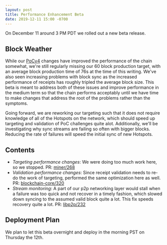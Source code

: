 ```yaml
---
layout: post
title: Performance Enhancement Beta
date: 2019-12-11 15:00 -0700
---
```


On December 11 around 3 PM PDT we rolled out a new beta release.

<!--truncate-->

## Block Weather

While our [PoCv4](https://docs.helium.com/blog/2019/12/02/poc-v4) changes have improved the
performance of the chain somewhat, we're still regularly missing our 60 block production target,
with an average block production time of 76s at the time of this writing. We've also seen increasing
problems with block sync as the increased performance of receipts has roughly tripled the average
block size. This beta is meant to address both of these issues and improve performance in the medium
term so that the chain performs acceptably until we have time to make changes that address the root
of the problems rather than the symptoms.

Going forward, we are reworking our targeting such that it does not require knowledge of all of the
Hotspots on the network, which should speed up targeting and validation of PoC challenges quite
alot. Additionally, we'll be investigating why sync streams are failing so often with bigger blocks.
Reducing the rate of failures will speed the initial sync of new Hotspots.

## Contents

- _Targeting performance changes_: We were doing too much work here, so we stopped. PR:
  [miner/268](https://github.com/helium/miner/pull/269)
- _Validation performance changes_: Since receipt validation needs to re-do the work of targeting,
  performed the same optimization here as well. PR:
  [blockchain-core/320](https://github.com/helium/blockchain-core/pull/320)
- _Stream monitoring_: A part of our p2p networking layer would stall when a failure was too quick
  and not recover in a timely fashion, which slowed down syncing to the assumed valid block quite a
  lot. This fix speeds recovery quite a lot. PR:
  [libp2p/232](https://github.com/helium/erlang-libp2p/pull/232)

## Deployment Plan

We plan to let this beta overnight and deploy in the morning PST on Thursday the 12th.
